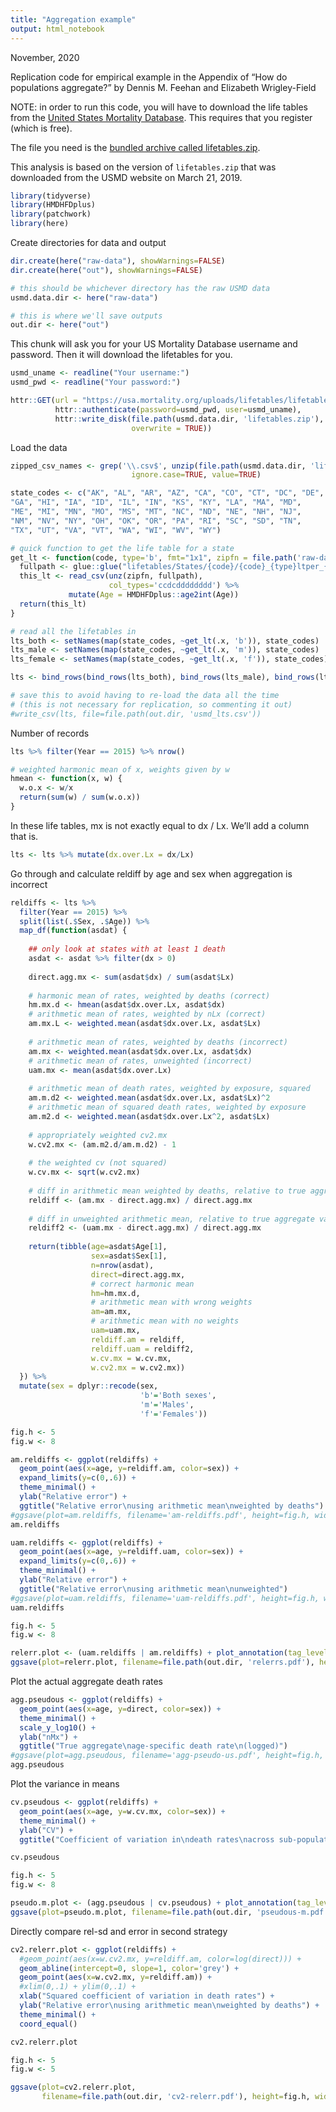 ```yaml
---
title: "Aggregation example"
output: html_notebook
---
```


November, 2020

Replication code for empirical example in the Appendix of
"How do populations aggregate?" by Dennis M. Feehan and Elizabeth Wrigley-Field

NOTE: in order to run this code, you will have to download the life tables from the
[United States Mortality Database](https://usa.mortality.org/).
This requires that you register (which is free). 

The file you need is the 
[bundled archive called lifetables.zip](https://usa.mortality.org/uploads/lifetables/lifetables.zip).

This analysis is based on the version of `lifetables.zip` that was downloaded from the USMD website on
March 21, 2019.

```r
library(tidyverse)
library(HMDHFDplus)
library(patchwork)
library(here)
```

Create directories for data and output

```r
dir.create(here("raw-data"), showWarnings=FALSE)
dir.create(here("out"), showWarnings=FALSE)

# this should be whichever directory has the raw USMD data
usmd.data.dir <- here("raw-data")

# this is where we'll save outputs
out.dir <- here("out")
```

This chunk will ask you for your US Mortality Database username and password.
Then it will download the lifetables for you.

```r
usmd_uname <- readline("Your username:")
usmd_pwd <- readline("Your password:")

httr::GET(url = "https://usa.mortality.org/uploads/lifetables/lifetables.zip",
          httr::authenticate(password=usmd_pwd, user=usmd_uname),
          httr::write_disk(file.path(usmd.data.dir, 'lifetables.zip'),
                           overwrite = TRUE))

```

Load the data

```r
zipped_csv_names <- grep('\\.csv$', unzip(file.path(usmd.data.dir, 'lifetables.zip'), list=TRUE)$Name, 
                           ignore.case=TRUE, value=TRUE)

state_codes <- c("AK", "AL", "AR", "AZ", "CA", "CO", "CT", "DC", "DE", "FL", 
"GA", "HI", "IA", "ID", "IL", "IN", "KS", "KY", "LA", "MA", "MD", 
"ME", "MI", "MN", "MO", "MS", "MT", "NC", "ND", "NE", "NH", "NJ", 
"NM", "NV", "NY", "OH", "OK", "OR", "PA", "RI", "SC", "SD", "TN", 
"TX", "UT", "VA", "VT", "WA", "WI", "WV", "WY")
```

```r
# quick function to get the life table for a state
get_lt <- function(code, type='b', fmt="1x1", zipfn = file.path('raw-data', 'lifetables.zip')) {
  fullpath <- glue::glue("lifetables/States/{code}/{code}_{type}ltper_{fmt}.csv")
  this_lt <- read_csv(unz(zipfn, fullpath), 
                      col_types='ccdcdddddddd') %>%
             mutate(Age = HMDHFDplus::age2int(Age))
  return(this_lt)
}

# read all the lifetables in
lts_both <- setNames(map(state_codes, ~get_lt(.x, 'b')), state_codes)
lts_male <- setNames(map(state_codes, ~get_lt(.x, 'm')), state_codes)
lts_female <- setNames(map(state_codes, ~get_lt(.x, 'f')), state_codes)

lts <- bind_rows(bind_rows(lts_both), bind_rows(lts_male), bind_rows(lts_female))

# save this to avoid having to re-load the data all the time
# (this is not necessary for replication, so commenting it out)
#write_csv(lts, file=file.path(out.dir, 'usmd_lts.csv'))
```

Number of records

```r
lts %>% filter(Year == 2015) %>% nrow()
```


```r
# weighted harmonic mean of x, weights given by w
hmean <- function(x, w) {
  w.o.x <- w/x
  return(sum(w) / sum(w.o.x))
}
```

In these life tables, mx is not exactly equal to dx / Lx. We'll add a column that is.

```r
lts <- lts %>% mutate(dx.over.Lx = dx/Lx)
```

Go through and calculate reldiff by age and sex when aggregation is incorrect

```r
reldiffs <- lts %>%
  filter(Year == 2015) %>%
  split(list(.$Sex, .$Age)) %>% 
  map_df(function(asdat) {
    
    ## only look at states with at least 1 death
    asdat <- asdat %>% filter(dx > 0)
    
    direct.agg.mx <- sum(asdat$dx) / sum(asdat$Lx)
    
    # harmonic mean of rates, weighted by deaths (correct)
    hm.mx.d <- hmean(asdat$dx.over.Lx, asdat$dx)
    # arithmetic mean of rates, weighted by nLx (correct)
    am.mx.L <- weighted.mean(asdat$dx.over.Lx, asdat$Lx)
    
    # arithmetic mean of rates, weighted by deaths (incorrect)
    am.mx <- weighted.mean(asdat$dx.over.Lx, asdat$dx)
    # arithmetic mean of rates, unweighted (incorrect)
    uam.mx <- mean(asdat$dx.over.Lx)
    
    # arithmetic mean of death rates, weighted by exposure, squared
    am.m.d2 <- weighted.mean(asdat$dx.over.Lx, asdat$Lx)^2
    # arithmetic mean of squared death rates, weighted by exposure
    am.m2.d <- weighted.mean(asdat$dx.over.Lx^2, asdat$Lx)
    
    # appropriately weighted cv2.mx
    w.cv2.mx <- (am.m2.d/am.m.d2) - 1
    
    # the weighted cv (not squared)
    w.cv.mx <- sqrt(w.cv2.mx)
    
    # diff in arithmetic mean weighted by deaths, relative to true aggregate value
    reldiff <- (am.mx - direct.agg.mx) / direct.agg.mx
    
    # diff in unweighted arithmetic mean, relative to true aggregate value
    reldiff2 <- (uam.mx - direct.agg.mx) / direct.agg.mx
    
    return(tibble(age=asdat$Age[1],
                  sex=asdat$Sex[1],
                  n=nrow(asdat),
                  direct=direct.agg.mx,
                  # correct harmonic mean
                  hm=hm.mx.d,
                  # arithmetic mean with wrong weights
                  am=am.mx,
                  # arithmetic mean with no weights
                  uam=uam.mx,
                  reldiff.am = reldiff,
                  reldiff.uam = reldiff2,
                  w.cv.mx = w.cv.mx,
                  w.cv2.mx = w.cv2.mx))
  }) %>%
  mutate(sex = dplyr::recode(sex,
                             'b'='Both sexes',
                             'm'='Males',
                             'f'='Females')) 
```


```r
fig.h <- 5
fig.w <- 8

am.reldiffs <- ggplot(reldiffs) +
  geom_point(aes(x=age, y=reldiff.am, color=sex)) +
  expand_limits(y=c(0,.6)) +
  theme_minimal() +
  ylab("Relative error") +
  ggtitle("Relative error\nusing arithmetic mean\nweighted by deaths")
#ggsave(plot=am.reldiffs, filename='am-reldiffs.pdf', height=fig.h, width=fig.w)
am.reldiffs
```

```r
uam.reldiffs <- ggplot(reldiffs) +
  geom_point(aes(x=age, y=reldiff.uam, color=sex)) +
  expand_limits(y=c(0,.6)) +
  theme_minimal() +
  ylab("Relative error") +
  ggtitle("Relative error\nusing arithmetic mean\nunweighted")
#ggsave(plot=uam.reldiffs, filename='uam-reldiffs.pdf', height=fig.h, width=fig.w)
uam.reldiffs
```

```r
fig.h <- 5
fig.w <- 8

relerr.plot <- (uam.reldiffs | am.reldiffs) + plot_annotation(tag_levels = 'A')
ggsave(plot=relerr.plot, filename=file.path(out.dir, 'relerrs.pdf'), height=fig.h, width=fig.w)
```

Plot the actual aggregate death rates

```r
agg.pseudous <- ggplot(reldiffs) +
  geom_point(aes(x=age, y=direct, color=sex)) +
  theme_minimal() +
  scale_y_log10() +
  ylab("nMx") +
  ggtitle("True aggregate\nage-specific death rate\n(logged)")
#ggsave(plot=agg.pseudous, filename='agg-pseudo-us.pdf', height=fig.h, width=fig.w)
agg.pseudous
```

Plot the variance in means

```r
cv.pseudous <- ggplot(reldiffs) +
  geom_point(aes(x=age, y=w.cv.mx, color=sex)) +
  theme_minimal() +
  ylab("CV") +
  ggtitle("Coefficient of variation in\ndeath rates\nacross sub-populations")

cv.pseudous
```


```r
fig.h <- 5
fig.w <- 8

pseudo.m.plot <- (agg.pseudous | cv.pseudous) + plot_annotation(tag_levels = 'A')
ggsave(plot=pseudo.m.plot, filename=file.path(out.dir, 'pseudous-m.pdf'), height=fig.h, width=fig.w)
```


Directly compare rel-sd and error in second strategy

```r
cv2.relerr.plot <- ggplot(reldiffs) +
  #geom_point(aes(x=w.cv2.mx, y=reldiff.am, color=log(direct))) +
  geom_abline(intercept=0, slope=1, color='grey') +
  geom_point(aes(x=w.cv2.mx, y=reldiff.am)) +
  #xlim(0,.1) + ylim(0,.1) +
  xlab("Squared coefficient of variation in death rates") +
  ylab("Relative error\nusing arithmetic mean\nweighted by deaths") +
  theme_minimal() +
  coord_equal()

cv2.relerr.plot
```
```r
fig.h <- 5
fig.w <- 5

ggsave(plot=cv2.relerr.plot, 
       filename=file.path(out.dir, 'cv2-relerr.pdf'), height=fig.h, width=fig.w)
```

